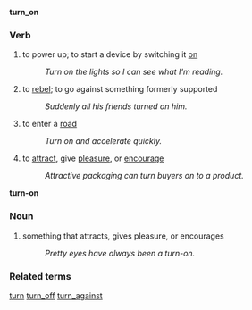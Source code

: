 '''turn_on'''
===Verb===
# to power up; to start a device by switching it [[on]]
#:''Turn on the lights so I can see what I'm reading.'' 
# to [[rebel]]; to go against something formerly supported
#:''Suddenly all his friends turned on him.''
# to enter a [[road]]
#:''Turn on and accelerate quickly.''
# to [[attract]], give [[pleasure]], or [[encourage]]
#:''Attractive packaging can turn buyers on to a product.''

'''turn-on'''
===Noun===
#something that attracts, gives pleasure, or encourages
#:''Pretty eyes have always been a turn-on.''

===Related terms===
[[turn]] [[turn_off]] [[turn_against]]